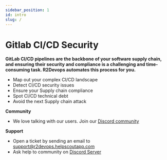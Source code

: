 ```yaml
---
sidebar_position: 1
id: intro
slug: /
---
```


# Gitlab CI/CD Security

**GitLab CI/CD pipelines are the backbone of your software supply chain, and
ensuring their security and compliance is a challenging and time-consuming
task. R2Devops automates this process for you.**
- Map out your complex CI/CD landscape
- Detect CI/CD security issues
- Ensure your Supply chain compliance
- Spot CI/CD technical debt
- Avoid the next Supply chain attack

**Community**
- We love talking with our users. Join our [<FAIcon icon="fa-brands fa-discord"
  size="sm" /> Discord
  community](https://discord.r2devops.io/?utm_medium=website&utm_source=r2devopsdocumentation?utm_campaign=addajob)

**Support**
- Open a ticket by sending an email to [support@r2devops.helpscoutapp.com](mailto:support@r2devops.helpscoutapp.com)
- Ask help to community on [Discord Server](https://discord.r2devops.io?utm_medium=website&utm_source=r2devopsdocumentation&utm_campaign=homepage)
